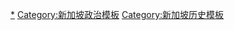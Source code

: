 {{Navbox
|name = 新加坡總督
|title = [[新加坡總督|英屬新加坡歷代總督]]（1819年－1959年）
| listclass  = hlist
|group1 = {{nowrap|{{flagicon|EIC}} [[不列颠东印度公司|东印度]]新加坡驻扎官}}<br>（1819－1826）
|list1 = 
* [[威廉·法夸尔|法夸尔]]
* [[约翰·克劳福|克劳福]]
|group2 = {{flagicon|Straits Settlements}} [[海峽殖民地總督]]<br>（1826－1942）
|list2 = 
* [[浮爾頓]]
* [[依貝遜]]
* [[莫契森]]
* [[文咸]]
* [[巴德沃爾]]
* [[布蘭德爾]]
* [[加文納]]
* [[沃德]]
* [[安德魯·克拉克|克拉克]]
* [[澤維士|澤維士爵士]]
* [[安順 (英國殖民地官員)|安順]]<nowiki>*</nowiki>
* [[羅敏申]]
* [[安順 (英國殖民地官員)|安順]]<nowiki>*</nowiki>
* [[腓特烈·華爾德|華爾德爵士]]
* [[史密斯 (海峽殖民地總督)|史密斯]]
* [[麥士威]]<nowiki>*</nowiki>
* [[查爾斯·米切爾|米切爾爵士]]
* [[亞歷山大·瑞天咸|瑞天咸]]<nowiki>*</nowiki>
* [[瑞天咸|瑞天咸爵士]]
* [[安德遜|安德遜爵士]]
* [[阿特楊|阿特楊爵士]]
* [[基里瑪|基里瑪爵士]]
* [[休·克利福德|克利福爵士]]
* [[金文泰|金文泰爵士]]
* [[珊頓·托馬斯|珊頓爵士]]
|group3 = {{flagicon|JPN}} [[新加坡日佔時期|昭南]]特別市市長<br>（1942－1945）
|list3 = 
* [[大達茂雄]]
* [[内藤宽一]]
|group4 = {{flagicon|GBR}} [[英屬馬來亞]]戰後軍管<br>（1945－1946）
|list4 = 
* [[第一代緬甸的蒙巴頓伯爵路易·蒙巴頓|蒙巴頓勳爵]]（軍管）
* [[珊頓·托馬斯|珊頓爵士]]（總督）
|group5 = {{flagicon|Singapore|variant=colonial}} 星加坡總督<br>（1946－1959）
|list5 = 
* [[詹遜]]
* [[列誥]]
* [[柏立基]]
* [[顧德]]
|below = 帶 <nowiki>*</nowiki> 者為署理總督
}}<noinclude>[[Category:新加坡總督|*‎]]
[[Category:新加坡政治模板]]
[[Category:新加坡历史模板]]
</noinclude>